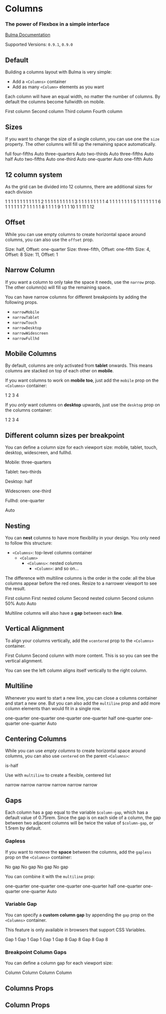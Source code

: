 

<Meta title="Layout/Columns" component={Columns} />

# Columns

### The power of **Flexbox** in a simple interface

[Bulma Documentation](https://bulma.io/documentation/columns/basics/)

Supported Versions: `0.9.1`, `0.9.0`

## Default

Building a columns layout with Bulma is very simple:

- Add a `<Columns>` container
- Add as many `<Column>` elements as you want

Each column will have an equal width, no matter the number of columns. By default the columns become fullwidth on mobile.

<Canvas>
  <Story name="Default">
    <Columns className="has-text-centered">
      <Column>
        <Notification color="primary">First column</Notification>
      </Column>
      <Column>
        <Notification color="primary">Second column</Notification>
      </Column>
      <Column>
        <Notification color="primary">Third column</Notification>
      </Column>
      <Column>
        <Notification color="primary">Fourth column</Notification>
      </Column>
    </Columns>
  </Story>
</Canvas>

## Sizes

If you want to change the size of a single column, you can use one the `size` property. The other columns will fill up the remaining space automatically.

<Canvas>
  <Story name="Sizes">
    <Columns className="has-text-centered">
      <Column size="full">
        <Notification color="primary">full</Notification>
      </Column>
    </Columns>
    <Columns className="has-text-centered">
      <Column size="four-fifths">
        <Notification color="primary">four-fifths</Notification>
      </Column>
      <Column>
        <Notification>Auto</Notification>
      </Column>
    </Columns>
    <Columns className="has-text-centered">
      <Column size="three-quarters">
        <Notification color="primary">three-quarters</Notification>
      </Column>
      <Column>
        <Notification>Auto</Notification>
      </Column>
    </Columns>
    <Columns className="has-text-centered">
      <Column size="two-thirds">
        <Notification color="primary">two-thirds</Notification>
      </Column>
      <Column>
        <Notification>Auto</Notification>
      </Column>
    </Columns>
    <Columns className="has-text-centered">
      <Column size="three-fifths">
        <Notification color="primary">three-fifths</Notification>
      </Column>
      <Column>
        <Notification>Auto</Notification>
      </Column>
    </Columns>
    <Columns className="has-text-centered">
      <Column size="half">
        <Notification color="primary">half</Notification>
      </Column>
      <Column>
        <Notification>Auto</Notification>
      </Column>
    </Columns>
    <Columns className="has-text-centered">
      <Column size="two-fifths">
        <Notification color="primary">two-fifths</Notification>
      </Column>
      <Column>
        <Notification>Auto</Notification>
      </Column>
    </Columns>
    <Columns className="has-text-centered">
      <Column size="one-third">
        <Notification color="primary">one-third</Notification>
      </Column>
      <Column>
        <Notification>Auto</Notification>
      </Column>
    </Columns>
    <Columns className="has-text-centered">
      <Column size="one-quarter">
        <Notification color="primary">one-quarter</Notification>
      </Column>
      <Column>
        <Notification>Auto</Notification>
      </Column>
    </Columns>
    <Columns className="has-text-centered">
      <Column size="one-fifth">
        <Notification color="primary">one-fifth</Notification>
      </Column>
      <Column>
        <Notification>Auto</Notification>
      </Column>
    </Columns>
  </Story>
</Canvas>

## 12 column system

As the grid can be divided into 12 columns, there are additional sizes for each division

<Canvas>
  <Story name="12 column sizes">
    <Columns className="has-text-centered">
      <Column size="1">
        <Notification color="primary">1</Notification>
      </Column>
      <Column size="1"><Notification>1</Notification></Column>
      <Column size="1"><Notification>1</Notification></Column>
      <Column size="1"><Notification>1</Notification></Column>
      <Column size="1"><Notification>1</Notification></Column>
      <Column size="1"><Notification>1</Notification></Column>
      <Column size="1"><Notification>1</Notification></Column>
      <Column size="1"><Notification>1</Notification></Column>
      <Column size="1"><Notification>1</Notification></Column>
      <Column size="1"><Notification>1</Notification></Column>
      <Column size="1"><Notification>1</Notification></Column>
      <Column size="1"><Notification>1</Notification></Column>
    </Columns>
    <Columns className="has-text-centered">
      <Column size="2">
        <Notification color="primary">2</Notification>
      </Column>
      <Column size="1"><Notification>1</Notification></Column>
      <Column size="1"><Notification>1</Notification></Column>
      <Column size="1"><Notification>1</Notification></Column>
      <Column size="1"><Notification>1</Notification></Column>
      <Column size="1"><Notification>1</Notification></Column>
      <Column size="1"><Notification>1</Notification></Column>
      <Column size="1"><Notification>1</Notification></Column>
      <Column size="1"><Notification>1</Notification></Column>
      <Column size="1"><Notification>1</Notification></Column>
      <Column size="1"><Notification>1</Notification></Column>
    </Columns>
    <Columns className="has-text-centered">
      <Column size="3">
        <Notification color="primary">3</Notification>
      </Column>
      <Column size="1"><Notification>1</Notification></Column>
      <Column size="1"><Notification>1</Notification></Column>
      <Column size="1"><Notification>1</Notification></Column>
      <Column size="1"><Notification>1</Notification></Column>
      <Column size="1"><Notification>1</Notification></Column>
      <Column size="1"><Notification>1</Notification></Column>
      <Column size="1"><Notification>1</Notification></Column>
      <Column size="1"><Notification>1</Notification></Column>
      <Column size="1"><Notification>1</Notification></Column>
    </Columns>
    <Columns className="has-text-centered">
      <Column size="4">
        <Notification color="primary">4</Notification>
      </Column>
      <Column size="1"><Notification>1</Notification></Column>
      <Column size="1"><Notification>1</Notification></Column>
      <Column size="1"><Notification>1</Notification></Column>
      <Column size="1"><Notification>1</Notification></Column>
      <Column size="1"><Notification>1</Notification></Column>
      <Column size="1"><Notification>1</Notification></Column>
      <Column size="1"><Notification>1</Notification></Column>
      <Column size="1"><Notification>1</Notification></Column>
    </Columns>
    <Columns className="has-text-centered">
      <Column size="5">
        <Notification color="primary">5</Notification>
      </Column>
      <Column size="1"><Notification>1</Notification></Column>
      <Column size="1"><Notification>1</Notification></Column>
      <Column size="1"><Notification>1</Notification></Column>
      <Column size="1"><Notification>1</Notification></Column>
      <Column size="1"><Notification>1</Notification></Column>
      <Column size="1"><Notification>1</Notification></Column>
      <Column size="1"><Notification>1</Notification></Column>
    </Columns>
    <Columns className="has-text-centered">
      <Column size="6">
        <Notification color="primary">6</Notification>
      </Column>
      <Column size="1"><Notification>1</Notification></Column>
      <Column size="1"><Notification>1</Notification></Column>
      <Column size="1"><Notification>1</Notification></Column>
      <Column size="1"><Notification>1</Notification></Column>
      <Column size="1"><Notification>1</Notification></Column>
      <Column size="1"><Notification>1</Notification></Column>
    </Columns>
    <Columns className="has-text-centered">
      <Column size="7">
        <Notification color="primary">7</Notification>
      </Column>
      <Column size="1"><Notification>1</Notification></Column>
      <Column size="1"><Notification>1</Notification></Column>
      <Column size="1"><Notification>1</Notification></Column>
      <Column size="1"><Notification>1</Notification></Column>
      <Column size="1"><Notification>1</Notification></Column>
    </Columns>
    <Columns className="has-text-centered">
      <Column size="8">
        <Notification color="primary">8</Notification>
      </Column>
      <Column size="1"><Notification>1</Notification></Column>
      <Column size="1"><Notification>1</Notification></Column>
      <Column size="1"><Notification>1</Notification></Column>
      <Column size="1"><Notification>1</Notification></Column>
    </Columns>
    <Columns className="has-text-centered">
      <Column size="9">
        <Notification color="primary">9</Notification>
      </Column>
      <Column size="1"><Notification>1</Notification></Column>
      <Column size="1"><Notification>1</Notification></Column>
      <Column size="1"><Notification>1</Notification></Column>
    </Columns>
    <Columns className="has-text-centered">
      <Column size="10">
        <Notification color="primary">10</Notification>
      </Column>
      <Column size="1"><Notification>1</Notification></Column>
      <Column size="1"><Notification>1</Notification></Column>
    </Columns>
    <Columns className="has-text-centered">
      <Column size="11">
        <Notification color="primary">11</Notification>
      </Column>
      <Column size="1"><Notification>1</Notification></Column>
    </Columns>
    <Columns className="has-text-centered">
      <Column size="12">
        <Notification color="primary">12</Notification>
      </Column>
    </Columns>
  </Story>
</Canvas>

## Offset

While you can use empty columns to create horizontal space around columns, you can also use the `offset` prop.

<Canvas>
  <Story name="Offset">
    <Columns className="has-text-centered">
      <Column size="half" offset="one-quarter">
        <Notification color="primary">Size: half, Offset: one-quarter</Notification>
      </Column>
    </Columns>
    <Columns className="has-text-centered">
      <Column size="three-fifths" offset="one-fifth">
        <Notification color="primary">Size: three-fifth, Offset: one-fifth</Notification>
      </Column>
    </Columns>
    <Columns className="has-text-centered">
      <Column size="4" offset="8">
        <Notification color="primary">Size: 4, Offset: 8</Notification>
      </Column>
    </Columns>
    <Columns className="has-text-centered">
      <Column size="11" offset="1">
        <Notification color="primary">Size: 11, Offset: 1</Notification>
      </Column>
    </Columns>
  </Story>
</Canvas>

## Narrow Column

If you want a column to only take the space it needs, use the `narrow` prop. The other column(s) will fill up the remaining space.

<Canvas>
  <Story name="Narrow">
    <Columns className="has-text-centered">
      <Column narrow>
        <Box style={{ width: 200 }}>
          <Title size="5">Narrow Column</Title>
          <Title subtitle>This column is only 200px wide</Title>
        </Box>
      </Column>
      <Column>
        <Box>
          <Title size="5">Flexible Column</Title>
          <Title subtitle>This column will take up the remaining space available.</Title>
        </Box>
      </Column>
    </Columns>
  </Story>
</Canvas>

You can have narrow columns for different breakpoints by adding the following props.

- `narrowMobile`
- `narrowTablet`
- `narrowTouch`
- `narrowDesktop`
- `narrowWidescreen`
- `narrowFullhd`

## Mobile Columns

By default, columns are only activated from **tablet** onwards. This means columns are stacked on top of each other on **mobile**.

If you want columns to work on **mobile too**, just add the `mobile` prop on the `<Columns>` container:

<Canvas>
  <Story name="Mobile">
    <Columns className="has-text-centered" mobile>
      <Column><Notification color="primary">1</Notification></Column>
      <Column><Notification color="primary">2</Notification></Column>
      <Column><Notification color="primary">3</Notification></Column>
      <Column><Notification color="primary">4</Notification></Column>
    </Columns>
  </Story>
</Canvas>

If you *only* want columns on **desktop** upwards, just use the `desktop` prop on the columns container:

<Canvas>
  <Story name="Desktop">
    <Columns className="has-text-centered" desktop>
      <Column><Notification color="primary">1</Notification></Column>
      <Column><Notification color="primary">2</Notification></Column>
      <Column><Notification color="primary">3</Notification></Column>
      <Column><Notification color="primary">4</Notification></Column>
    </Columns>
  </Story>
</Canvas>

## Different column sizes per breakpoint

You can define a column size for each viewport size: mobile, tablet, touch, desktop, widescreen, and fullhd.

<Canvas>
  <Story name="Multiple Breakpoints">
    <Columns className="has-text-centered" mobile>
      <Column
        mobileSize="three-quarters"
        tabletSize="two-thirds"
        desktopSize="half"
        widescreenSize="one-third"
        fullhdSize="one-quarter"
      >
        <Notification color="primary">
          <p>Mobile: three-quarters</p>
          <p>Tablet: two-thirds</p>
          <p>Desktop: half</p>
          <p>Widescreen: one-third</p>
          <p>Fullhd: one-quarter</p>
        </Notification>
      </Column>
      <Column>
        <Notification>Auto</Notification>
      </Column>
    </Columns>
  </Story>
</Canvas>

## Nesting

You can **nest** columns to have more flexibility in your design. You only need to follow this structure:

- `<Columns>`: top-level columns container
  - `<Column>`
    - `<Columns>`: nested columns
      - `<Column>`: and so on...

The difference with multiline columns is the order in the code: all the blue columns appear before the red ones. Resize to a narrower viewport to see the result.

<Canvas>
  <Story name="Multiline Nesting">
    <Columns className="has-text-centered">
      <Column>
        <Notification color="info">First column</Notification>
        <Columns mobile>
          <Column>
            <Notification color="info">First nested column</Notification>
          </Column>
          <Column>
            <Notification color="info">Second nested column</Notification>
          </Column>
        </Columns>
      </Column>
      <Column>
        <Notification color="danger">Second column</Notification>
        <Columns mobile>
          <Column size="half">
            <Notification color="danger">50%</Notification>
          </Column>
          <Column>
            <Notification color="danger">Auto</Notification>
          </Column>
          <Column>
            <Notification color="danger">Auto</Notification>
          </Column>
        </Columns>
      </Column>
    </Columns>
  </Story>
</Canvas>

Multiline columns will also have a **gap** between each **line**.

## Vertical Alignment

To align your columns vertically, add the `vcentered` prop to the `<Columns>` container.

<Canvas>
  <Story name="Vertical Alignment">
    <Columns vcentered>
      <Column size="8">
        <Notification color="primary">First Column</Notification>
      </Column>
      <Column>
        <Notification color="primary">
          Second column with more content. This is so you can see the vertical alignment.
        </Notification>
      </Column>
    </Columns>
  </Story>
</Canvas>

You can see the left column aligns itself vertically to the right column.

## Multiline

Whenever you want to start a new line, you can close a columns container and start a new one. But you can also add the `multiline` prop and add more column elements than would fit in a single row.

<Canvas>
  <Story name="Multiline">
    <Columns className="has-text-centered" multiline mobile>
      <Column size="one-quarter">
        <Notification color="primary">one-quarter</Notification>
      </Column>
      <Column size="one-quarter">
        <Notification color="primary">one-quarter</Notification>
      </Column>
      <Column size="one-quarter">
        <Notification color="primary">one-quarter</Notification>
      </Column>
      <Column size="one-quarter">
        <Notification color="primary">one-quarter</Notification>
      </Column>
      <Column size="half">
        <Notification color="primary">half</Notification>
      </Column>
      <Column size="one-quarter">
        <Notification color="primary">one-quarter</Notification>
      </Column>
      <Column size="one-quarter">
        <Notification color="primary">one-quarter</Notification>
      </Column>
      <Column size="one-quarter">
        <Notification color="primary">one-quarter</Notification>
      </Column>
      <Column>
        <Notification color="primary">Auto</Notification>
      </Column>
    </Columns>
  </Story>
</Canvas>

## Centering Columns

While you can use *empty columns* to create horizontal space around columns, you can also use `centered` on the parent `<Columns>`:

<Canvas>
  <Story name="Centered">
    <Columns className="has-text-centered" mobile centered>
      <Column size="half">
        <Notification color="primary">is-half</Notification>
      </Column>
    </Columns>
  </Story>
</Canvas>

Use with `multiline` to create a flexible, centered list

<Canvas>
  <Story name="Centered multiline">
    <Columns className="has-text-centered" mobile multiline centered>
      <Column narrow>
        <Notification color="primary">narrow</Notification>
      </Column>
      <Column narrow>
        <Notification color="primary">narrow</Notification>
      </Column>
      <Column narrow>
        <Notification color="primary">narrow</Notification>
      </Column>
      <Column narrow>
        <Notification color="primary">narrow</Notification>
      </Column>
      <Column narrow>
        <Notification color="primary">narrow</Notification>
      </Column>
      <Column narrow>
        <Notification color="primary">narrow</Notification>
      </Column>
    </Columns>
  </Story>
</Canvas>

## Gaps

Each column has a gap equal to the variable `$column-gap`, which has a default value of 0.75rem.
Since the gap is on each side of a column, the gap between two adjacent columns will be twice the value of `$column-gap`, or 1.5rem by default.

### Gapless

If you want to remove the **space** between the columns, add the `gapless` prop on the `<Columns>` container:

<Canvas>
  <Story name="Gapless">
    <Columns className="has-text-centered" gapless>
      <Column><Notification color="primary">No gap</Notification></Column>
      <Column><Notification color="primary">No gap</Notification></Column>
      <Column><Notification color="primary">No gap</Notification></Column>
      <Column><Notification color="primary">No gap</Notification></Column>
    </Columns>
  </Story>
</Canvas>

You can combine it with the `multiline` prop:

<Canvas>
  <Story name="Multiline Gapless">
    <Columns className="has-text-centered" gapless multiline mobile>
      <Column size="one-quarter">
        <Notification color="primary">one-quarter</Notification>
      </Column>
      <Column size="one-quarter">
        <Notification color="primary">one-quarter</Notification>
      </Column>
      <Column size="one-quarter">
        <Notification color="primary">one-quarter</Notification>
      </Column>
      <Column size="one-quarter">
        <Notification color="primary">one-quarter</Notification>
      </Column>
      <Column size="half">
        <Notification color="primary">half</Notification>
      </Column>
      <Column size="one-quarter">
        <Notification color="primary">one-quarter</Notification>
      </Column>
      <Column size="one-quarter">
        <Notification color="primary">one-quarter</Notification>
      </Column>
      <Column size="one-quarter">
        <Notification color="primary">one-quarter</Notification>
      </Column>
      <Column>
        <Notification color="primary">Auto</Notification>
      </Column>
    </Columns>
  </Story>
</Canvas>

### Variable Gap

You can specify a **custom column gap** by appending the `gap` prop on the `<Columns>` container.

This feature is only available in browsers that support CSS Variables.

<Canvas>
  <Story name="Variable Gap">
    <Columns className="has-text-centered" gap="1">
      <Column><Notification color="primary">Gap 1</Notification></Column>
      <Column><Notification color="primary">Gap 1</Notification></Column>
      <Column><Notification color="primary">Gap 1</Notification></Column>
      <Column><Notification color="primary">Gap 1</Notification></Column>
    </Columns>
    <Columns className="has-text-centered" gap="8">
      <Column><Notification color="primary">Gap 8</Notification></Column>
      <Column><Notification color="primary">Gap 8</Notification></Column>
      <Column><Notification color="primary">Gap 8</Notification></Column>
      <Column><Notification color="primary">Gap 8</Notification></Column>
    </Columns>
  </Story>
</Canvas>

### Breakpoint Column Gaps

You can define a column gap for each viewport size:

<Canvas>
  <Story name="Breakpoint Variable Gaps">
    <Columns
      className="has-text-centered"
      mobileGap="1"
      tabletGap="0"
      desktopGap="3"
      widescreenGap="8"
      fullhdGap="2"
      mobile
    >
      <Column><Notification color="primary">Column</Notification></Column>
      <Column><Notification color="primary">Column</Notification></Column>
      <Column><Notification color="primary">Column</Notification></Column>
      <Column><Notification color="primary">Column</Notification></Column>
    </Columns>
  </Story>
</Canvas>

## Columns Props

<ArgsTable of={Columns} />

## Column Props

<ArgsTable of={Column} />
